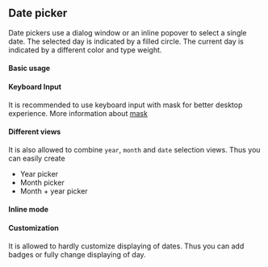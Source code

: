 

<PageMeta component="Datepicker" />

## Date picker

Date pickers use a dialog window or an inline popover to select a single date.
The selected day is indicated by a filled circle. The current day is indicated by a different
color and type weight.

<Ad />

#### Basic usage

<Example source={BasicDatePicker} />

#### Keyboard Input

It is recommended to use keyboard input with mask for better desktop experience. More information about [mask](https://github.com/insin/inputmask-core#pattern)

<Example source={KeyboardDatePicker} />

#### Different views

It is also allowed to combine `year`, `month` and `date` selection views.
Thus you can easily create
- Year picker
- Month picker
- Month + year picker

<Example source={ViewsDatePicker} />

#### Inline mode

<Example source={InlineDatePicker} />

#### Customization

It is allowed to hardly customize displaying of dates. Thus you can add badges or fully change displaying of day.

<Example source={CustomDay} />

<PropTypesTable src="DatePicker/DatePickerModal.tsx" />
